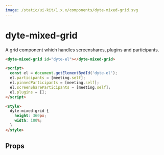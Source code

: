 ```yaml
---
image: /static/ui-kit/1.x.x/components/dyte-mixed-grid.svg
---
```


# dyte-mixed-grid

A grid component which handles screenshares, plugins and participants.

```html
<dyte-mixed-grid id="dyte-el"></dyte-mixed-grid>

<script>
  const el = document.getElementBydId('dyte-el');
  el.participants = [meeting.self];
  el.pinnedParticipants = [meeting.self];
  el.screenShareParticipants = [meeting.self];
  el.plugins = [];
</script>

<style>
  dyte-mixed-grid {
    height: 360px;
    width: 100%;
  }
</style>
```

## Props

<PropsTable of="dyte-mixed-grid" />
